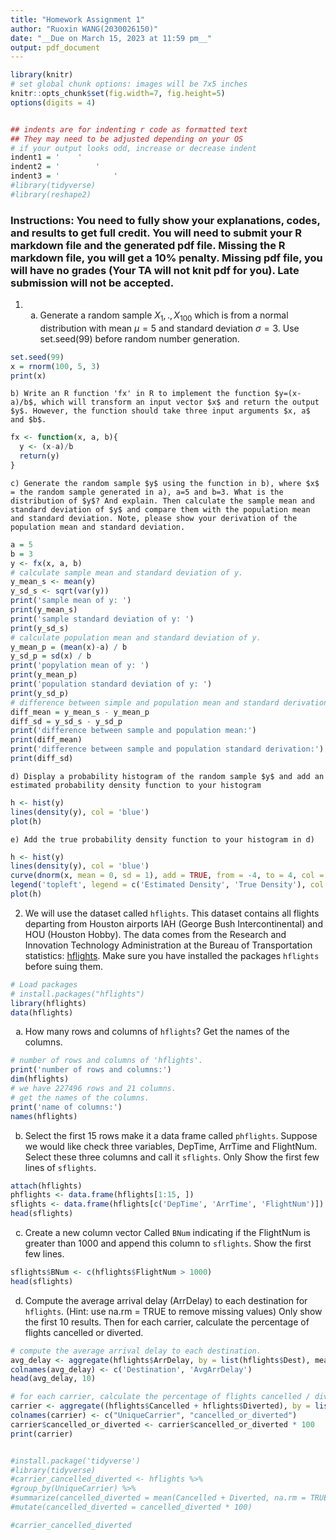 ---
title: "Homework Assignment 1"
author: "Ruoxin WANG(2030026150)"
date: "__Due on March 15, 2023 at 11:59 pm__"
output: pdf_document
---


```{r setup, include=TRUE}
library(knitr)
# set global chunk options: images will be 7x5 inches
knitr::opts_chunk$set(fig.width=7, fig.height=5)
options(digits = 4)


## indents are for indenting r code as formatted text
## They may need to be adjusted depending on your OS
# if your output looks odd, increase or decrease indent
indent1 = '    '
indent2 = '        '
indent3 = '            '
#library(tidyverse)
#library(reshape2)
```

### Instructions: You need to fully show your explanations, codes, and results to get full credit. You will need to submit your R markdown file and the generated pdf file. Missing the R markdown file, you will get a 10% penalty. Missing pdf file, you will have no grades (Your TA will not knit pdf for you). Late submission will not be accepted.

1. a) Generate a random sample $X_1, ., X_{100}$ which is from a normal distribution with mean $\mu = 5$ and standard deviation $\sigma = 3$. Use set.seed(99) before random number generation.

```{r}
set.seed(99)
x = rnorm(100, 5, 3)
print(x)
```
    
    b) Write an R function 'fx' in R to implement the function $y=(x-a)/b$, which will transform an input vector $x$ and return the output $y$. However, the function should take three input arguments $x, a$ and $b$.

```{r}
fx <- function(x, a, b){
  y <- (x-a)/b
  return(y)
}
```    
        
    c) Generate the random sample $y$ using the function in b), where $x$ = the random sample generated in a), a=5 and b=3. What is the distribution of $y$? And explain. Then calculate the sample mean and standard deviation of $y$ and compare them with the population mean and standard deviation. Note, please show your derivation of the population mean and standard deviation. 

```{r}
a = 5
b = 3
y <- fx(x, a, b)
# calculate sample mean and standard deviation of y.
y_mean_s <- mean(y)
y_sd_s <- sqrt(var(y))
print('sample mean of y: ')
print(y_mean_s)
print('sample standard deviation of y: ')
print(y_sd_s)
# calculate population mean and standard deviation of y.
y_mean_p = (mean(x)-a) / b
y_sd_p = sd(x) / b
print('popylation mean of y: ')
print(y_mean_p)
print('population standard deviation of y: ')
print(y_sd_p)
# difference between simple and population mean and standard derivation.
diff_mean = y_mean_s - y_mean_p
diff_sd = y_sd_s - y_sd_p
print('difference between sample and population mean:')
print(diff_mean)
print('difference between sample and population standard derivation:')
print(diff_sd)
```

    d) Display a probability histogram of the random sample $y$ and add an estimated probability density function to your histogram 

```{r}
h <- hist(y)
lines(density(y), col = 'blue')
plot(h)
```

    e) Add the true probability density function to your histogram in d)

```{r}
h <- hist(y)
lines(density(y), col = 'blue')
curve(dnorm(x, mean = 0, sd = 1), add = TRUE, from = -4, to = 4, col = 'red')
legend('topleft', legend = c('Estimated Density', 'True Density'), col = c('blue', 'red'), lwd = 2)
plot(h)
```

2. We will use the dataset called `hflights`. This dataset contains all flights departing from Houston airports IAH (George Bush Intercontinental) and HOU (Houston Hobby). 
The data comes from the Research and Innovation Technology Administration at the Bureau of Transportation statistics: [hflights](http://www.transtats.bts.gov/DatabaseInfo.asp?DB_ID=120&Link=0). Make sure you have installed the packages `hflights` before suing them.

```{r rdata, eval=TRUE}
# Load packages
# install.packages("hflights")
library(hflights)
data(hflights)
```
    
(a) How many rows and columns of `hflights`? Get the names of the columns.
 
```{r}
# number of rows and columns of 'hflights'.
print('number of rows and columns:')
dim(hflights)
# we have 227496 rows and 21 columns.
# get the names of the columns.
print('name of columns:')
names(hflights)
```

(b) Select the first 15 rows make it a data frame called `phflights`. Suppose we would like check three variables, DepTime, ArrTime and FlightNum. Select these three columns and call it `sflights`. Only Show the first few lines of `sflights`.

```{r}
attach(hflights)
phflights <- data.frame(hflights[1:15, ])
sflights <- data.frame(hflights[c('DepTime', 'ArrTime', 'FlightNum')])
head(sflights)
```

(c) Create a new column vector Called `BNum` indicating if the FlightNum is greater than 1000 and append this column to `sflights`. Show the first few lines.

```{r}
sflights$BNum <- c(hflights$FlightNum > 1000)
head(sflights)
```

(d) Compute the average arrival delay (ArrDelay) to each destination for `hflights`. (Hint: use na.rm = TRUE to remove missing values) Only show the first 10 results. Then for each carrier, calculate the percentage of flights cancelled or diverted.

```{r}
# compute the average arrival delay to each destination.
avg_delay <- aggregate(hflights$ArrDelay, by = list(hflights$Dest), mean, na.rm = TRUE)
colnames(avg_delay) <- c('Destination', 'AvgArrDelay')
head(avg_delay, 10)

# for each carrier, calculate the percentage of flights cancelled / diverted.
carrier <- aggregate((hflights$Cancelled + hflights$Diverted), by = list(hflights$UniqueCarrier), FUN = mean, na.rm = TRUE)
colnames(carrier) <- c("UniqueCarrier", "cancelled_or_diverted")
carrier$cancelled_or_diverted <- carrier$cancelled_or_diverted * 100
print(carrier)


#install.package('tidyverse')
#library(tidyverse)
#carrier_cancelled_diverted <- hflights %>%
#group_by(UniqueCarrier) %>%
#summarize(cancelled_diverted = mean(Cancelled + Diverted, na.rm = TRUE)) %>%
#mutate(cancelled_diverted = cancelled_diverted * 100)

#carrier_cancelled_diverted
```
    
    
    
    
    
    
    
    
    
    
    
    
    
    
    
    
